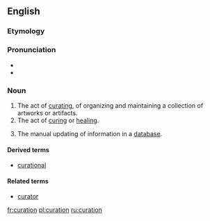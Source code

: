 ==English==
===Etymology===

{{suffix|curate|tion}}
===Pronunciation===

*{{IPA|kjəˈɹeɪʃən}}
*{{rhymes|eɪʃən}}
===Noun===
{{en-noun}}
{{wikipedia}}

# The act of [[curating]], of organizing and maintaining a collection of artworks or artifacts.
# The act of [[curing]] or [[healing]].
# {{databases}} The manual updating of information in a [[database]].

====Derived terms====
*[[curational]]
====Related terms====
*[[curator]]

[[fr:curation]]
[[pl:curation]]
[[ru:curation]]
